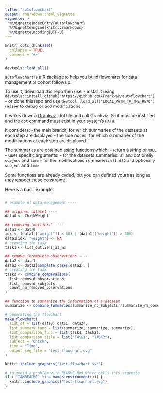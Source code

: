 ```yaml
---
title: "autoflowchart"
output: rmarkdown::html_vignette
vignette: >
  %\VignetteIndexEntry{autoflowchart}
  %\VignetteEngine{knitr::rmarkdown}
  %\VignetteEncoding{UTF-8}
---
```


```r
knitr::opts_chunk$set(
  collapse = TRUE,
  comment = "#>"
)
```

```r
devtools::load_all()
```


`autoflowchart` is a R package to help you build flowcharts for data management or cohort follow up.


To use it, download this repo then use:
- install it using `devtools::install_github("https://github.com/FrankwaP/autoflowchart")`
- or clone this repo and use `devtool::load_all("LOCAL_PATH_TO_THE_REPO")` (easier to debug or add modifications).

It writes down a [Graphviz](https://graphviz.org/) .dot file and call Graphviz.
So it must be installed and the `dot` command must exist in your system's `PATH`.

It considers:
 - the main branch, for which summaries of the datasets at each step are displayed
 - the side nodes, for which summaries of the modifications at each step are displayed

The summaries are obtained using functions which:
 - return a string or `NULL`
 - uses specific arguments:
   - for the datasets summaries: `df` and optionally `subject` and `time`
   - for the modifications summaries: `df1`, `df2` and optionally `subject` and `time`

Some functions are already coded, but you can defined yours as long as they respect these constraints.

Here is a basic example:

```r
```


```r
# example of data-management ----

## original dataset ----
data0 <- ChickWeight

## removing "outliers" ----
data1 <- data0
idx <- (data1[["weight"]] < 50) | (data1[["weight"]] > 300)
data1[idx, "weight"] <- NA
# creating the task
task1 <- list_outliers_as_na

## remove incomplete observations ----
data2 <- data1
data2 <- data2[complete.cases(data2), ]
# creating the task
task2 <- combine_comparaisons(
  list_removed_observations,
  list_removed_subjects,
  count_na_removed_observations
)

## function to summarize the information of a dataset
summarize <- combine_summaries(summarize_nb_subjects, summarize_nb_observations)

# Generating the flowchart
make_flowchart(
  list_df = list(data0, data1, data2),
  list_summary_func = list(summarize, summarize, summarize),
  list_comparison_func = list(task1, task2),
  list_comparison_title = list("TASK1", "TASK2"),
  subject = "Chick",
  time = "Time",
  output_svg_file = "test-flowchart.svg"
)
```

```r
knitr::include_graphics("test-flowchart.svg")
```

```r
# to avoid a problem with README.Rmd which calls this vignette
if (!"IAMREADME" %in% names(environment())) {
  knitr::include_graphics("test-flowchart.svg")
}
```
